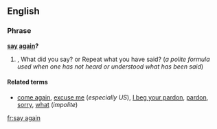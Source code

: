 ==English==

===Phrase===
'''[[say]] [[again]]?'''

# {{colloquial}} , {{idiom}} What did you say? or Repeat what you have said? (''a polite formula used when one has not heard or understood what has been said'')

====Related terms====
*[[come again]], [[excuse me]] (''especially US''), [[I beg your pardon]], [[pardon]], [[sorry]], [[what]] (''impolite'')

[[fr:say again]]